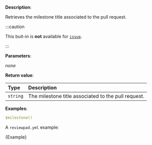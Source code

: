
**Description**:

Retrieves the milestone title associated to the pull request.

:::caution

This buit-in is **not** available for [`issue`](/guides/syntax#workflow).

:::

**Parameters**:

_none_

**Return value**:

| Type     | Description                                         |
| :------- | :-------------------------------------------------- |
| `string` | The milestone title associated to the pull request. |

**Examples**:

```yml
$milestone()
```

A `reviewpad.yml` example:

<CodeBlock language="yml" title="reviewpad.yml">{Example}</CodeBlock>
